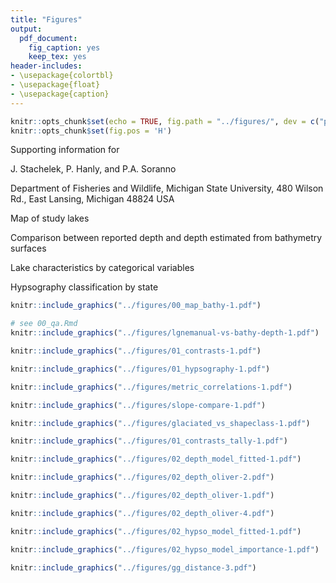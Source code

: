 ```yaml
---
title: "Figures"
output:
  pdf_document:
    fig_caption: yes
    keep_tex: yes
header-includes: 
- \usepackage{colortbl}
- \usepackage{float}
- \usepackage{caption}
---
```


\def\figurename{Figure S\hspace{-0.3em}}
\def\tablename{Table S\hspace{-0.3em}}

\arrayrulecolor{white}
```r
knitr::opts_chunk$set(echo = TRUE, fig.path = "../figures/", dev = c("pdf"))
knitr::opts_chunk$set(fig.pos = 'H')
```

\pagebreak

\centering
\includegraphics{../../../../JournalSubmissions/logos/agu_publications.png}

\emph{Water Resources Research}

\vspace{1em}

Supporting information for

\vspace{1em}

\textbf{Bathymetry data from thousands of lakes show that lake depth prediction is confounded by difficulty modeling inlake slope}

\vspace{1em}

J. Stachelek\textsuperscript{1}, P. Hanly\textsuperscript{1}, and P.A. Soranno\textsuperscript{1}

\vspace{1em}

\textsuperscript{1}Department of Fisheries and Wildlife, Michigan State University, 480 Wilson Rd., East Lansing, Michigan 48824 USA 

\vspace{8em}

\raggedright
\textbf{Contents of this file}

\textbf{Figure S1} Map of study lakes

\textbf{Figure S2} Comparison between reported depth and depth estimated from bathymetry surfaces

\textbf{Figure S3} Lake characteristics by categorical variables

\textbf{Figure S4} Hypsography classification by state

<!-- \vspace{4em} -->

<!-- \textbf{Introduction} -->

<!-- How do reported values of lake depth compare to depth calculated from detailed bathymetry? -->

<!-- we estimated calculated the maximum depth of approximately 5,000 lakes in the Northeastern and Midwestern US from bathymetry data and compared the results against a database of lake depths developed by (LAGOSUS-Depth citation). -->

<!-- One of our objectives was to see whether uncertainty or bias in reported lake depths is likely responsible for the poor performance of prior depth prediction studies.  -->

<!-- We refer to these values as “calculated depth” to distinguish them from “reported depth” values one might find listed in a report or other document.  -->

<!-- To evaluate the accuracy of reported lake depth values, we compared depths calculated from bathymetry surfaces against reported depths in the LAGOSUS-Depth product (citation). No reported depth values originated from the same source as its corresponding calculated value. -->

<!-- How do reported values of lake depth compare to depth calculated from detailed bathymetry? -->

<!-- Reported maximum depth values were very similar to calculated maximum depth values as evidenced by their alignment along a 1:1 line (Figure 3). Conversely, the alignment between reported and calculated mean depth values was more messy. In particular, the calculated mean depth of Maine lakes appeared to be consistently underestimated compared to reported values.  -->

<!-- Given the importance of depth-dependent processes in determining lake function, it is encouraging that reported maximum depth values are closely aligned with “true” depth values calculated from bathymetry. This suggests that uncertainty or bias in reported lake depths is not likely responsible for the poor performance of prior depth prediction studies. -->

<!-- We propose that the median spread among reported and calculated values of maximum be used as a benchmark for future studies. Future studies should not expect to have prediction errors smaller than our observed spread (0.3 m) among reported and calculated maximum depth values. -->

<!-- Although it might seem that the mismatch and relatively poor correspondence between reported and calculated values of mean depth calls into question the basis of prior studies depending on the mean depth metric, there are several possible explanations for our finding. -->

<!-- First, the mismatch between reported and calculated mean depth may be a result of using different definitions for lake boundaries (or a result of variation in lake water levels). In our study, we defined a lake boundary based on the waterbody polygons in the NHD but on-the-ground surveys could very well be using different boundaries. This could lead to discrepancies in mean depth values because calculated values would be based on different lake basin extents or entirely different numbers of basins. -->

<!-- An alternative explanation is that reported values of mean depth are not based on the same definition of mean depth as we have used in our calculations. Whereas we have calculated mean depth mathematically, reported mean depth values may be based on expert judgement or simply a qualitative estimate of the general depth one might experience out on a lake. -->

<!-- Finally, our calculated mean depth values may be sensitive to the resolution and type of the source bathymetry data. For example, in the case of the Maine data the source bathymetry data was point measurements made along depth sounding transects rather than depth contours, polygons, or interpolated raster products. As a result, the density of data used for smoothing interpolations in Maine lakes was much lower than in other states. This could lead to overestimation of mean depth due to limited sampling in shallow areas as they are relatively inaccessible by boat (Furnans and Austin 2008). -->

\pagebreak
\setcounter{figure}{0}

```r
knitr::include_graphics("../figures/00_map_bathy-1.pdf")
```

```r
# see 00_qa.Rmd
knitr::include_graphics("../figures/lgnemanual-vs-bathy-depth-1.pdf")
```

```r
knitr::include_graphics("../figures/01_contrasts-1.pdf")
```

```r
knitr::include_graphics("../figures/01_hypsography-1.pdf")
```

```r
knitr::include_graphics("../figures/metric_correlations-1.pdf")
```

```r
knitr::include_graphics("../figures/slope-compare-1.pdf")
```

```r
knitr::include_graphics("../figures/glaciated_vs_shapeclass-1.pdf")
```

```r
knitr::include_graphics("../figures/01_contrasts_tally-1.pdf")
```

```r
knitr::include_graphics("../figures/02_depth_model_fitted-1.pdf")
```

```r
knitr::include_graphics("../figures/02_depth_oliver-2.pdf")
```

```r
knitr::include_graphics("../figures/02_depth_oliver-1.pdf")
```

```r
knitr::include_graphics("../figures/02_depth_oliver-4.pdf")
```

```r
knitr::include_graphics("../figures/02_hypso_model_fitted-1.pdf")
```

```r
knitr::include_graphics("../figures/02_hypso_model_importance-1.pdf")
```

<!-- ![Messager et al. 2016 equation table](../figures/messager_eq_table.png){width=100%} -->

```r
knitr::include_graphics("../figures/gg_distance-3.pdf")
```
